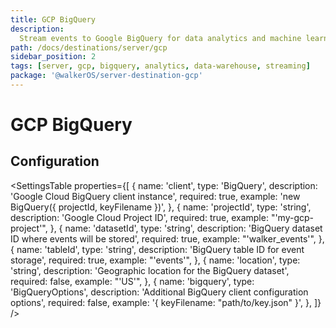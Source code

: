 ```yaml
---
title: GCP BigQuery
description:
  Stream events to Google BigQuery for data analytics and machine learning
path: /docs/destinations/server/gcp
sidebar_position: 2
tags: [server, gcp, bigquery, analytics, data-warehouse, streaming]
package: '@walkerOS/server-destination-gcp'
---
```



# GCP BigQuery

<PackageLink
  env="server"
  github="packages/server/destinations/gcp"
  npm="@walkerOS/server-destination-gcp"
/>

## Configuration

<SettingsTable
  properties={[
    {
      name: 'client',
      type: 'BigQuery',
      description: 'Google Cloud BigQuery client instance',
      required: true,
      example: 'new BigQuery({ projectId, keyFilename })',
    },
    {
      name: 'projectId',
      type: 'string',
      description: 'Google Cloud Project ID',
      required: true,
      example: "'my-gcp-project'",
    },
    {
      name: 'datasetId',
      type: 'string',
      description: 'BigQuery dataset ID where events will be stored',
      required: true,
      example: "'walker_events'",
    },
    {
      name: 'tableId',
      type: 'string',
      description: 'BigQuery table ID for event storage',
      required: true,
      example: "'events'",
    },
    {
      name: 'location',
      type: 'string',
      description: 'Geographic location for the BigQuery dataset',
      required: false,
      example: "'US'",
    },
    {
      name: 'bigquery',
      type: 'BigQueryOptions',
      description: 'Additional BigQuery client configuration options',
      required: false,
      example: '{ keyFilename: "path/to/key.json" }',
    },
  ]}
/>
